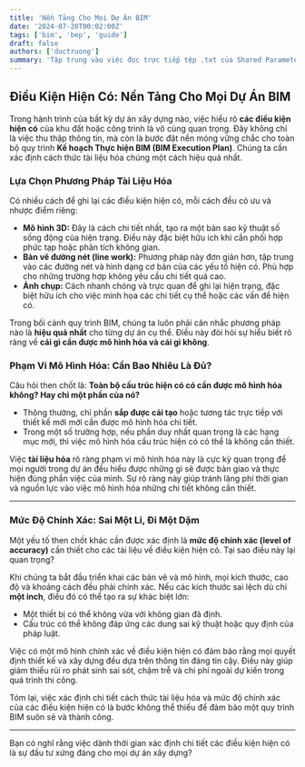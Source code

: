 ```yaml
---
title: 'Nền Tảng Cho Mọi Dự Án BIM'
date: '2024-07-20T00:02:00Z'
tags: ['bim', 'bep', 'guide']
draft: false
authors: ['ductruong']
summary: 'Tập trung vào việc đọc trực tiếp tệp .txt của Shared Parameter để lấy GUID'
---
```


## Điều Kiện Hiện Có: Nền Tảng Cho Mọi Dự Án BIM

Trong hành trình của bất kỳ dự án xây dựng nào, việc hiểu rõ **các điều kiện hiện có** của khu đất hoặc công trình là vô cùng quan trọng. Đây không chỉ là việc thu thập thông tin, mà còn là bước đặt nền móng vững chắc cho toàn bộ quy trình **Kế hoạch Thực hiện BIM (BIM Execution Plan)**. Chúng ta cần xác định cách thức tài liệu hóa chúng một cách hiệu quả nhất.

### Lựa Chọn Phương Pháp Tài Liệu Hóa

Có nhiều cách để ghi lại các điều kiện hiện có, mỗi cách đều có ưu và nhược điểm riêng:

- **Mô hình 3D:** Đây là cách chi tiết nhất, tạo ra một bản sao kỹ thuật số sống động của hiện trạng. Điều này đặc biệt hữu ích khi cần phối hợp phức tạp hoặc phân tích không gian.
- **Bản vẽ đường nét (line work):** Phương pháp này đơn giản hơn, tập trung vào các đường nét và hình dạng cơ bản của các yếu tố hiện có. Phù hợp cho những trường hợp không yêu cầu chi tiết quá cao.
- **Ảnh chụp:** Cách nhanh chóng và trực quan để ghi lại hiện trạng, đặc biệt hữu ích cho việc minh họa các chi tiết cụ thể hoặc các vấn đề hiện có.

Trong bối cảnh quy trình BIM, chúng ta luôn phải cân nhắc phương pháp nào là **hiệu quả nhất** cho từng dự án cụ thể. Điều này đòi hỏi sự hiểu biết rõ ràng về **cái gì cần được mô hình hóa và cái gì không**.

### Phạm Vi Mô Hình Hóa: Cần Bao Nhiêu Là Đủ?

Câu hỏi then chốt là: **Toàn bộ cấu trúc hiện có có cần được mô hình hóa không? Hay chỉ một phần của nó?**

- Thông thường, chỉ phần **sắp được cải tạo** hoặc tương tác trực tiếp với thiết kế mới mới cần được mô hình hóa chi tiết.
- Trong một số trường hợp, nếu phần duy nhất quan trọng là các hạng mục mới, thì việc mô hình hóa cấu trúc hiện có có thể là không cần thiết.

Việc **tài liệu hóa** rõ ràng phạm vi mô hình hóa này là cực kỳ quan trọng để mọi người trong dự án đều hiểu được những gì sẽ được bàn giao và thực hiện đúng phần việc của mình. Sự rõ ràng này giúp tránh lãng phí thời gian và nguồn lực vào việc mô hình hóa những chi tiết không cần thiết.

---

### Mức Độ Chính Xác: Sai Một Li, Đi Một Dặm

Một yếu tố then chốt khác cần được xác định là **mức độ chính xác (level of accuracy)** cần thiết cho các tài liệu về điều kiện hiện có. Tại sao điều này lại quan trọng?

Khi chúng ta bắt đầu triển khai các bản vẽ và mô hình, mọi kích thước, cao độ và khoảng cách đều phải chính xác. Nếu các kích thước sai lệch dù chỉ **một inch**, điều đó có thể tạo ra sự khác biệt lớn:

- Một thiết bị có thể không vừa với không gian đã định.
- Cấu trúc có thể không đáp ứng các dung sai kỹ thuật hoặc quy định của pháp luật.

Việc có một mô hình chính xác về điều kiện hiện có đảm bảo rằng mọi quyết định thiết kế và xây dựng đều dựa trên thông tin đáng tin cậy. Điều này giúp giảm thiểu rủi ro phát sinh sai sót, chậm trễ và chi phí ngoài dự kiến trong quá trình thi công.

Tóm lại, việc xác định chi tiết cách thức tài liệu hóa và mức độ chính xác của các điều kiện hiện có là bước không thể thiếu để đảm bảo một quy trình BIM suôn sẻ và thành công.

---

Bạn có nghĩ rằng việc dành thời gian xác định chi tiết các điều kiện hiện có là sự đầu tư xứng đáng cho mọi dự án xây dựng?
